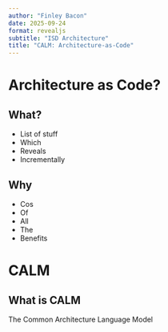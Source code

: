```yaml
---
author: "Finley Bacon"
date: 2025-09-24
format: revealjs
subtitle: "ISD Architecture"
title: "CALM: Architecture-as-Code"
---
```


# Architecture as Code?

## What? {data-menu-title="Architecture as Code (i)"}

- List of stuff
- Which
- Reveals
- Incrementally

## Why {data-menu-title="Architecture as Code (ii)"}

- Cos
- Of
- All
- The
- Benefits

# CALM

## What is CALM

The Common Architecture Language Model